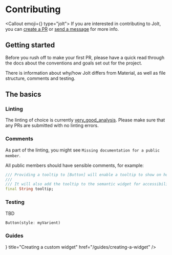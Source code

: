 
# Contributing

<Callout emoji={<Lightning weight="duotone" size='28' />} type="jolt">
  If you are interested in contributing to Jolt, you can [create a PR](https://github.com/asteroid-studios/jolt) or [send a message](https://twitter.com/kane_wickman) for more info.
</Callout>

## Getting started

Before you rush off to make your first PR, please have a quick read through the docs about the conventions and goals set out for the project.

There is information about why/how Jolt differs from Material, as well as file structure, comments and testing.

## The basics

### Linting

The linting of choice is currently [very_good_analysis](https://pub.dev/packages/very_good_analysis). Please make sure that any PRs are submitted with no linting errors.

### Comments

As part of the linting, you might see `Missing documentation for a public member`. 

All public members should have sensible comments, for example:

``` dart
/// Providing a tooltip to [Button] will enable a tooltip to show on hover or long press.
///
/// It will also add the tooltip to the semantic widget for accessibility.
final String tooltip;
```


### Testing

TBD


```dart
Button(style: myVarient)

```

### Guides



<Cards>
  <Card icon={<PencilCircle weight="duotone" size='32' />}  title="Creating a custom widget" href="/guides/creating-a-widget" />
</Cards>

